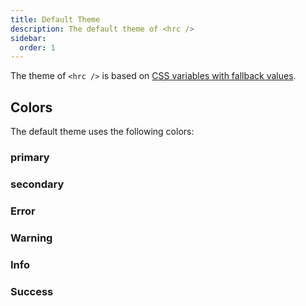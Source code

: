 ```yaml
---
title: Default Theme
description: The default theme of <hrc />
sidebar:
  order: 1
---
```



The theme of `<hrc />` is based on [CSS variables with fallback
values](https://developer.mozilla.org/en-US/docs/Web/CSS/Using_CSS_custom_properties#custom_property_fallback_values).

## Colors

The default theme uses the following colors:

### primary

<ColorPallete color="primary" />

### secondary

<ColorPallete color="secondary" />

### Error

<ColorPallete color="error" />

### Warning

<ColorPallete color="warning" />

### Info

<ColorPallete color="info" />

### Success

<ColorPallete color="success" />
